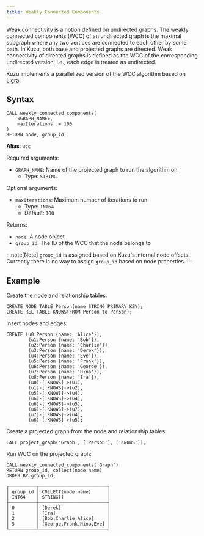 ```yaml
---
title: Weakly Connected Components
---
```


Weak connectivity is a notion defined on undirected graphs. The weakly connected components (WCC) of an
undirected graph is the maximal subgraph where any two vertices are connected to each other by some
path. In Kuzu, both base and projected graphs are directed. Weak connectivity of directed graphs is
defined as the WCC of the corresponding undirected version, i.e., each edge is treated as undirected.

Kuzu implements a parallelized version of the WCC algorithm based on [Ligra](https://jshun.github.io/ligra/docs/examples.html).

## Syntax

```cypher
CALL weakly_connected_components(
    <GRAPH_NAME>,
    maxIterations := 100
)
RETURN node, group_id;
```

**Alias**: `wcc`

Required arguments:

- `GRAPH_NAME`: Name of the projected graph to run the algorithm on
    - Type: `STRING`

Optional arguments:

- `maxIterations`: Maximum number of iterations to run
    - Type: `INT64`
    - Default: `100`

Returns:

- `node`: A node object
- `group_id`: The ID of the WCC that the node belongs to

:::note[Note]
`group_id` is assigned based on Kuzu's internal node offsets. Currently there is no way to assign `group_id` based on node properties.
:::

## Example

Create the node and relationship tables:
```cypher
CREATE NODE TABLE Person(name STRING PRIMARY KEY);
CREATE REL TABLE KNOWS(FROM Person to Person);
```
Insert nodes and edges:
```cypher
CREATE (u0:Person {name: 'Alice'}),
        (u1:Person {name: 'Bob'}),
        (u2:Person {name: 'Charlie'}),
        (u3:Person {name: 'Derek'}),
        (u4:Person {name: 'Eve'}),
        (u5:Person {name: 'Frank'}),
        (u6:Person {name: 'George'}),
        (u7:Person {name: 'Hina'}),
        (u8:Person {name: 'Ira'}),
        (u0)-[:KNOWS]->(u1),
        (u1)-[:KNOWS]->(u2),
        (u5)-[:KNOWS]->(u4),
        (u6)-[:KNOWS]->(u4),
        (u6)-[:KNOWS]->(u5),
        (u6)-[:KNOWS]->(u7),
        (u7)-[:KNOWS]->(u4),
        (u6)-[:KNOWS]->(u5);
```
Create a projected graph from the node and relationship tables:
```cypher
CALL project_graph('Graph', ['Person'], ['KNOWS']);
```
Run WCC on the projected graph:
```cypher
CALL weakly_connected_components('Graph')
RETURN group_id, collect(node.name)
ORDER BY group_id;
```
```
┌──────────┬─────────────────────────┐
│ group_id │ COLLECT(node.name)      │
│ INT64    │ STRING[]                │
├──────────┼─────────────────────────┤
│ 0        │ [Derek]                 │
│ 1        │ [Ira]                   │
│ 2        │ [Bob,Charlie,Alice]     │
│ 5        │ [George,Frank,Hina,Eve] │
└──────────┴─────────────────────────┘
```
